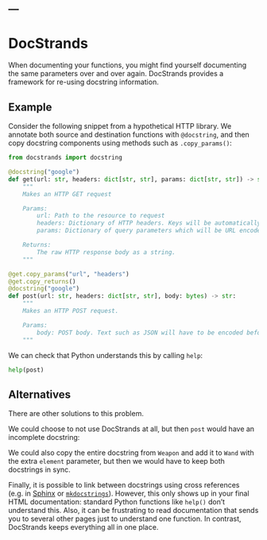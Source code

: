 ---
---
# DocStrands

When documenting your functions, you might find yourself documenting the same parameters over and over again.
DocStrands provides a framework for re-using docstring information.

## Example

Consider the following snippet from a hypothetical HTTP library.
We annotate both source and destination functions with `@docstring`, and then copy docstring components using methods such as `.copy_params()`:

```python
from docstrands import docstring

@docstring("google")
def get(url: str, headers: dict[str, str], params: dict[str, str]) -> str:
    """
    Makes an HTTP GET request

    Params:
        url: Path to the resource to request
        headers: Dictionary of HTTP headers. Keys will be automatically capitalised.
        params: Dictionary of query parameters which will be URL encoded.

    Returns:
        The raw HTTP response body as a string.
    """

@get.copy_params("url", "headers")
@get.copy_returns()
@docstring("google")
def post(url: str, headers: dict[str, str], body: bytes) -> str:
    """
    Makes an HTTP POST request.

    Params:
        body: POST body. Text such as JSON will have to be encoded beforehand.
    """
```

We can check that Python understands this by calling `help`:
```python
help(post)
```

## Alternatives

There are other solutions to this problem.

We could choose to not use DocStrands at all, but then `post` would have an incomplete docstring:

We could also copy the entire docstring from `Weapon` and add it to `Wand` with the extra `element` parameter, but then we would have to keep both docstrings in sync.

Finally, it is possible to link between docstrings using cross references (e.g. in [Sphinx](https://www.sphinx-doc.org/en/master/usage/referencing.html) or [`mkdocstrings`](https://mkdocstrings.github.io/usage/#cross-references)).
However, this only shows up in your final HTML documentation: standard Python functions like `help()` don't understand this.
Also, it can be frustrating to read documentation that sends you to several other pages just to understand one function.
In contrast, DocStrands keeps everything all in one place.